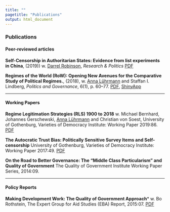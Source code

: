 ```yaml
---
title: ""
pagetitle: "Publications"
output: html_document
---
```


### Publications

#### Peer-reviewed articles

**Self-Censorship in Authoritarian States: Evidence from list experiments in China**, (2019)) w. [Darrel Robinson](http://www.darrelrobinson.com/), *Research & Politics* [PDF](https://journals.sagepub.com/doi/full/10.1177/2053168019856449)

**Regimes of the World (RoW): Opening New Avenues for the Comparative Study of Political Regimes.**, (2018), w. [Anna Lührmann](https://sites.google.com/view/anna-luehrmann/) and Staffan I. Lindberg, *Politics and Governance*, 6(1), p. 60–77. [PDF](https://www.cogitatiopress.com/politicsandgovernance/article/download/1214/1214), [ShinyApp](https://tannenberg.shinyapps.io/regimes-of-the-world/)

***

#### Working Papers

**Regime Legitimation Strategies (RLS) 1900 to 2018** w. Michael Bernhard, Johannes Gerschewski, [Anna Lührmann](https://sites.google.com/view/anna-luehrmann/) and Christian von Soest, University of Gothenburg, Varieties of Democracy Institute: Working Paper 2019:86. [PDF](https://www.v-dem.net/media/filer_public/6d/b2/6db2ed44-5d1e-4591-bff8-b3d101697656/v-dem_working_paper_2019_86.pdf)

**The Autocratic Trust Bias: Politically Sensitive Survey Items and Self-censorship** University of Gothenburg, Varieties of Democracy Institute: Working Paper 2017:49. [PDF](http://afrobarometer.org/sites/default/files/publications/Working%20papers/afropaperno176_autocratic_trust_bias.pdf)

**On the Road to Better Governance: The "Middle Class Particularism" and Quality of Government** The Quality of Government Institute Working Paper Series, 2014:09.

***

#### Policy Reports

**Making Development Work: The Quality of Government Approach*** w. Bo Rothstein, The Expert Group for Aid Studies (EBA) Report, 2015:07. [PDF](https://eba.se/wp-content/uploads/2015/12/Making_development_work_07.pdf)
